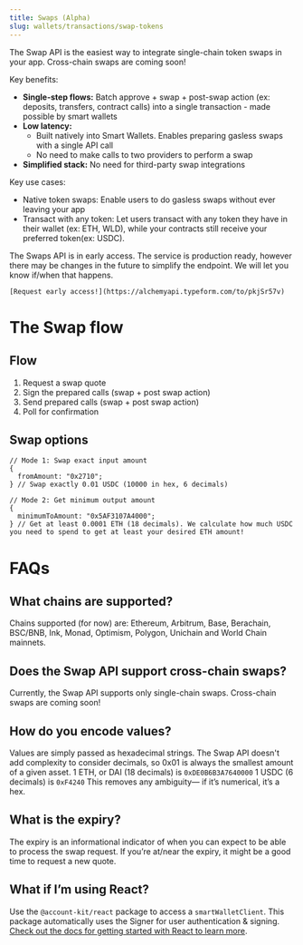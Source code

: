 ```yaml
---
title: Swaps (Alpha)
slug: wallets/transactions/swap-tokens
---
```


The Swap API is the easiest way to integrate single-chain token swaps in your app. Cross-chain swaps are coming soon!

Key benefits:

- **Single-step flows:** Batch approve + swap + post-swap action (ex: deposits, transfers, contract calls) into a single transaction - made possible by smart wallets
- **Low latency:**
  - Built natively into Smart Wallets. Enables preparing gasless swaps with a single API call
  - No need to make calls to two providers to perform a swap
- **Simplified stack:** No need for third-party swap integrations

Key use cases:

- Native token swaps: Enable users to do gasless swaps without ever leaving your app
- Transact with any token: Let users transact with any token they have in their wallet (ex: ETH, WLD), while your contracts still receive your preferred token(ex: USDC).

<Tip>
    The Swaps API is in early access. The service is production ready, however there may be changes in the future to simplify the endpoint. We will let you know if/when that happens.

    [Request early access!](https://alchemyapi.typeform.com/to/pkjSr57v)

</Tip>

# The Swap flow

## **Flow**

1. Request a swap quote
2. Sign the prepared calls (swap + post swap action)
3. Send prepared calls (swap + post swap action)
4. Poll for confirmation

## **Swap options**

```tsx
// Mode 1: Swap exact input amount
{
  fromAmount: "0x2710";
} // Swap exactly 0.01 USDC (10000 in hex, 6 decimals)

// Mode 2: Get minimum output amount
{
  minimumToAmount: "0x5AF3107A4000";
} // Get at least 0.0001 ETH (18 decimals). We calculate how much USDC you need to spend to get at least your desired ETH amount!
```

<Tabs>
  <Tab title="React"></Tab>
  <Tab title="Other JS"></Tab>
  <Tab title="APIs"></Tab>
</Tabs>

# FAQs

## What chains are supported?

Chains supported (for now) are: Ethereum, Arbitrum, Base, Berachain, BSC/BNB, Ink, Monad, Optimism, Polygon, Unichain and World Chain mainnets.

## Does the Swap API support cross-chain swaps?

Currently, the Swap API supports only single-chain swaps. Cross-chain swaps are coming soon!

## How do you encode values?

Values are simply passed as hexadecimal strings. The Swap API doesn't add complexity to consider decimals, so 0x01 is always the smallest amount of a given asset.
1 ETH, or DAI (18 decimals) is `0xDE0B6B3A7640000`
1 USDC (6 decimals) is `0xF4240`
This removes any ambiguity— if it’s numerical, it’s a hex.

## What is the expiry?

The expiry is an informational indicator of when you can expect to be able to process the swap request. If you’re at/near the expiry, it might be a good time to request a new quote.

## What if I’m using React?

Use the `@account-kit/react` package to access a `smartWalletClient`. This package automatically uses the Signer for user authentication & signing. [Check out the docs for getting started with React to learn more](/wallets/react/quickstart).
